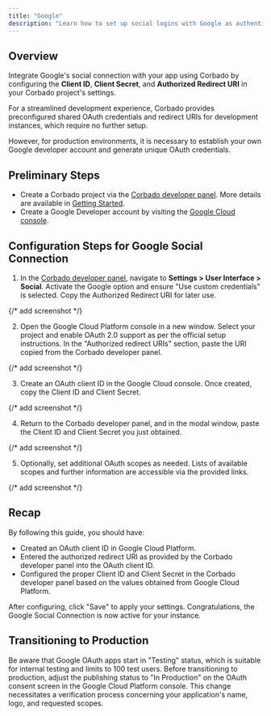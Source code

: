 ```yaml
---
title: "Google"
description: "Learn how to set up social logins with Google as authentication provider."
---
```


## Overview
Integrate Google's social connection with your app using Corbado by configuring the **Client ID**, **Client Secret**, and **Authorized Redirect URI** in your Corbado project's settings.

For a streamlined development experience, Corbado provides preconfigured shared OAuth credentials and redirect URIs for development instances, which require no further setup.

However, for production environments, it is necessary to establish your own Google developer account and generate unique OAuth credentials.


## Preliminary Steps
- Create a Corbado project via the [Corbado developer panel](https://app.corbado.com/signin#register). More details are available in [Getting Started](/overview/getting-started).
- Create a Google Developer account by visiting the [Google Cloud console](https://console.developers.google.com/).

## Configuration Steps for Google Social Connection
1. In the [Corbado developer panel](https://app.corbado.com/signin#register), navigate to **Settings > User Interface > Social**. Activate the Google option and ensure "Use custom credentials" is selected. Copy the Authorized Redirect URI for later use.

{/* add screenshot */}

2. Open the Google Cloud Platform console in a new window. Select your project and enable OAuth 2.0 support as per the official setup instructions. In the "Authorized redirect URIs" section, paste the URI copied from the Corbado developer panel.

{/* add screenshot */}

3. Create an OAuth client ID in the Google Cloud console. Once created, copy the Client ID and Client Secret.

{/* add screenshot */}

4. Return to the Corbado developer panel, and in the modal window, paste the Client ID and Client Secret you just obtained.

{/* add screenshot */}

5. Optionally, set additional OAuth scopes as needed. Lists of available scopes and further information are accessible via the provided links.

{/* add screenshot */}


## Recap
By following this guide, you should have:
- Created an OAuth client ID in Google Cloud Platform.
- Entered the authorized redirect URI as provided by the Corbado developer panel into the OAuth client ID.
- Configured the proper Client ID and Client Secret in the Corbado developer panel based on the values obtained from Google Cloud Platform.

After configuring, click "Save" to apply your settings. Congratulations, the Google Social Connection is now active for your instance.

## Transitioning to Production
Be aware that Google OAuth apps start in "Testing" status, which is suitable for internal testing and limits to 100 test users. Before transitioning to production, adjust the publishing status to "In Production" on the OAuth consent screen in the Google Cloud Platform console. This change necessitates a verification process concerning your application's name, logo, and requested scopes.